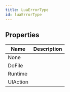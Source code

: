 ```yaml
---
title: LuaErrorType
id: luaErrorType
---
```


## Properties

| Name | Description |
| - | - |
| None |  |
| DoFile |  |
| Runtime |  |
| UIAction |  |
